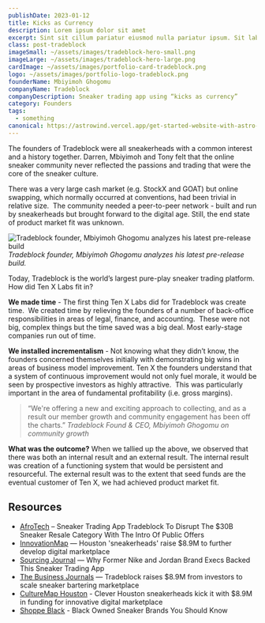 ```yaml
---
publishDate: 2023-01-12
title: Kicks as Currency
description: Lorem ipsum dolor sit amet
excerpt: Sint sit cillum pariatur eiusmod nulla pariatur ipsum. Sit laborum anim qui mollit tempor pariatur.
class: post-tradeblock
imageSmall: ~/assets/images/tradeblock-hero-small.png
imageLarge: ~/assets/images/tradeblock-hero-large.png
cardImage: ~/assets/images/portfolio-card-tradeblock.png
logo: ~/assets/images/portfolio-logo-tradeblock.png
founderName: Mbiyimoh Ghogomu
companyName: Tradeblock
companyDescription: Sneaker trading app using “kicks as currency”
category: Founders
tags:
  - something
canonical: https://astrowind.vercel.app/get-started-website-with-astro-tailwind-css
---
```


The founders of Tradeblock were all sneakerheads with a common interest and a history together. Darren, Mbiyimoh and Tony felt that the online sneaker community never reflected the passions and trading that were the core of the sneaker culture.   

There was a very large cash market (e.g. StockX and GOAT) but online swapping, which normally occurred at conventions, had been trivial in relative size.  The community needed a peer-to-peer network - built and run by sneakerheads but brought forward to the digital age. Still, the end state of product market fit was unknown.  

<div class="founders-story--content--story-image-container relative ">
  <div class="founders-story--content--story-image-border relative">
    <Image src={import('../../assets/images/tradeblock1.png')} alt="Tradeblock founder, Mbiyimoh Ghogomu analyzes his latest pre-release build" class="founders-story--story-image" />
  </div>
  <cite>Tradeblock founder, Mbiyimoh Ghogomu analyzes his latest pre-release build.</cite>
</div>

Today, Tradeblock is the world’s largest pure-play sneaker trading platform. How did Ten X Labs fit in?

**We made time** - The first thing Ten X Labs did for Tradeblock was create time.  We created time by relieving the founders of a number of back-office responsibilities in areas of legal, finance, and accounting.  These were not big, complex things but the time saved was a big deal. Most early-stage companies run out of time.

**We installed incrementalism** - Not knowing what they didn’t know, the founders concerned themselves initially with demonstrating big wins  in areas of business model improvement. Ten X the founders understand that a system of continuous improvement would not only fuel morale, it would be seen by prospective investors as highly attractive.  This was particularly important in the area of fundamental profitability (i.e. gross margins).  

>“We're offering a new and exciting approach to collecting, and as a result our member growth and community engagement has been off the charts.”
<cite>Tradeblock Found & CEO,
Mbiyimoh Ghogomu on community growth</cite>

**What was the outcome?** When we tallied up the above, we observed that there was both an internal result and an external result. The internal result was creation of a functioning system that would be persistent and resourceful. The external result was to the extent that seed funds are the eventual customer of Ten X, we had achieved product market fit.

<div class="content-resources mt-[48px] lg:grid lg:grid-cols-12 lg:gap-8">
  <div class="content-resources--left lg:col-span-4">
    <h2>Resources</h2>
  </div>
  <div class="content-resources--right lg:col-span-8">
    <ul>
      <li><a href="#" target="_blank">AfroTech</a> – Sneaker Trading App Tradeblock To Disrupt The $30B Sneaker Resale Category With The Intro Of Public Offers</li>
      <li><a href="#" target="_blank">InnovationMap</a> — Houston 'sneakerheads' raise $8.9M to further develop digital marketplace</li>
      <li><a href="#" target="_blank">Sourcing Journal</a> — Why Former Nike and Jordan Brand Execs Backed This Sneaker Trading App</li>
      <li><a href="" target="_blank">The Business Journals</a> — Tradeblock raises $8.9M from investors to scale sneaker bartering marketplace</li>
      <li><a href="#" target="_blank">CultureMap Houston</a> - Clever Houston sneakerheads kick it with $8.9M in funding for innovative digital marketplace</li>
      <li><a href="#" target="_blank">Shoppe Black</a> - Black Owned Sneaker Brands You Should Know</li>
    </ul>
  </div>
</div>